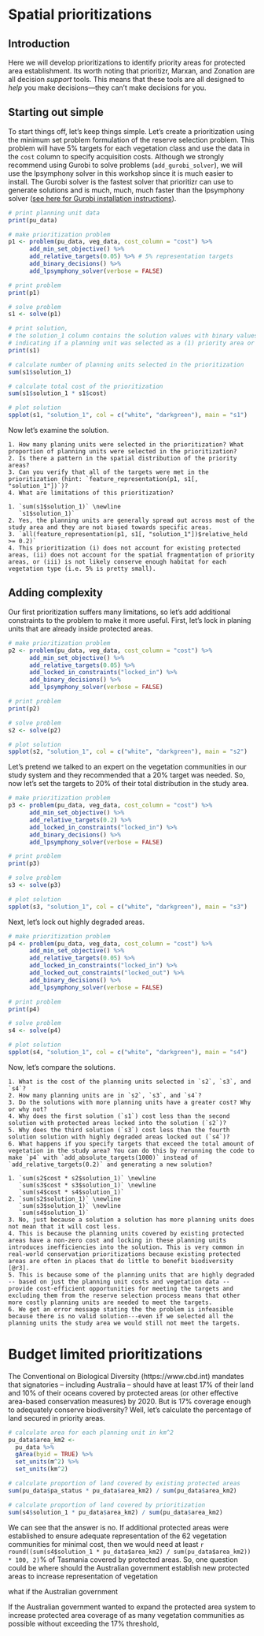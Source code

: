 # Spatial prioritizations {#spatial-prioritizations}

## Introduction

Here we will develop prioritizations to identify priority areas for protected area establishment. Its worth noting that prioritizr, Marxan, and Zonation are all decision _support_ tools. This means that these tools are all designed to _help_ you make decisions---they can't make decisions for you.

## Starting out simple

To start things off, let's keep things simple. Let's create a prioritization using the minimum set problem formulation of the reserve selection problem. This problem will have 5% targets for each vegetation class and use the data in the `cost` column to specify acquisition costs. Although we strongly recommend using Gurobi to solve problems (`add_gurobi_solver`), we will use the lpsymphony solver in this workshop since it is much easier to install. The Gurobi solver is the fastest solver that prioritizr can use to generate solutions and is much, much, much faster than the lpsymphony solver ([see here for Gurobi installation instructions](https://prioritizr.net/articles/gurobi_installation.html)).

```r
# print planning unit data
print(pu_data)

# make prioritization problem
p1 <- problem(pu_data, veg_data, cost_column = "cost") %>%
      add_min_set_objective() %>%
      add_relative_targets(0.05) %>% # 5% representation targets
      add_binary_decisions() %>%
      add_lpsymphony_solver(verbose = FALSE)

# print problem
print(p1)

# solve problem
s1 <- solve(p1)

# print solution,
# the solution_1 column contains the solution values with binary values
# indicating if a planning unit was selected as a (1) priority area or (0) not
print(s1)

# calculate number of planning units selected in the prioritization
sum(s1$solution_1)

# calculate total cost of the prioritization
sum(s1$solution_1 * s1$cost)

# plot solution
spplot(s1, "solution_1", col = c("white", "darkgreen"), main = "s1")
```

Now let's examine the solution.

```block2
1. How many planing units were selected in the prioritization? What proportion of planning units were selected in the prioritization?
2. Is there a pattern in the spatial distribution of the priority areas?
3. Can you verify that all of the targets were met in the prioritization (hint: `feature_representation(p1, s1[, "solution_1"])`)?
4. What are limitations of this prioritization?

```

```block2
1. `sum(s1$solution_1)` \newline
   `s1$solution_1)`
2. Yes, the planning units are generally spread out across most of the study area and they are not biased towards specific areas.
3. `all(feature_representation(p1, s1[, "solution_1"])$relative_held >= 0.2)`
4. This prioritization (i) does not account for existing protected areas, (ii) does not account for the spatial fragmentation of priority areas, or (iii) is not likely conserve enough habitat for each vegetation type (i.e. 5% is pretty small).

```

## Adding complexity

Our first prioritization suffers many limitations, so let's add additional constraints to the problem to make it more useful. First, let's lock in planing units that are already inside protected areas.

```r
# make prioritization problem
p2 <- problem(pu_data, veg_data, cost_column = "cost") %>%
      add_min_set_objective() %>%
      add_relative_targets(0.05) %>%
      add_locked_in_constraints("locked_in") %>%
      add_binary_decisions() %>%
      add_lpsymphony_solver(verbose = FALSE)

# print problem
print(p2)

# solve problem
s2 <- solve(p2)

# plot solution
spplot(s2, "solution_1", col = c("white", "darkgreen"), main = "s2")
```

Let's pretend we talked to an expert on the vegetation communities in our study system and they recommended that a 20% target was needed. So, now let's set the targets to 20% of their total distribution in the study area.

```r
# make prioritization problem
p3 <- problem(pu_data, veg_data, cost_column = "cost") %>%
      add_min_set_objective() %>%
      add_relative_targets(0.2) %>%
      add_locked_in_constraints("locked_in") %>%
      add_binary_decisions() %>%
      add_lpsymphony_solver(verbose = FALSE)

# print problem
print(p3)

# solve problem
s3 <- solve(p3)

# plot solution
spplot(s3, "solution_1", col = c("white", "darkgreen"), main = "s3")
```

Next, let's lock out highly degraded areas.

```r
# make prioritization problem
p4 <- problem(pu_data, veg_data, cost_column = "cost") %>%
      add_min_set_objective() %>%
      add_relative_targets(0.05) %>%
      add_locked_in_constraints("locked_in") %>%
      add_locked_out_constraints("locked_out") %>%
      add_binary_decisions() %>%
      add_lpsymphony_solver(verbose = FALSE)

# print problem
print(p4)

# solve problem
s4 <- solve(p4)

# plot solution
spplot(s4, "solution_1", col = c("white", "darkgreen"), main = "s4")
```

Now, let's compare the solutions.

```block2
1. What is the cost of the planning units selected in `s2`, `s3`, and `s4`?
2. How many planning units are in `s2`, `s3`, and `s4`?
3. Do the solutions with more planning units have a greater cost? Why or why not?
4. Why does the first solution (`s1`) cost less than the second solution with protected areas locked into the solution (`s2`)?
5. Why does the third solution (`s3`) cost less than the fourth solution solution with highly degraded areas locked out (`s4`)?
6. What happens if you specify targets that exceed the total amount of vegetation in the study area? You can do this by rerunning the code to make `p4` with `add_absolute_targets(1000)` instead of `add_relative_targets(0.2)` and generating a new solution?

```

```block2
1. `sum(s2$cost * s2$solution_1)` \newline
   `sum(s3$cost * s3$solution_1)` \newline
   `sum(s4$cost * s4$solution_1)`
2. `sum(s2$solution_1)` \newline
   `sum(s3$solution_1)` \newline
   `sum(s4$solution_1)`
3. No, just because a solution a solution has more planning units does not mean that it will cost less.
4. This is because the planning units covered by existing protected areas have a non-zero cost and locking in these planning units introduces inefficiencies into the solution. This is very common in real-world conservation prioritizations because existing protected areas are often in places that do little to benefit biodiversity [@r3].
5. This is because some of the planning units that are highly degraded -- based on just the planning unit costs and vegetation data -- provide cost-efficient opportunities for meeting the targets and excluding them from the reserve selection process means that other more costly planning units are needed to meet the targets.
6. We get an error message stating the the problem is infeasible because there is no valid solution---even if we selected all the planning units the study area we would still not meet the targets.

```

# Budget limited prioritizations

The Conventional on Biological Diversity (https://www.cbd.int) mandates that signatories -- including Australia -- should have at least 17% of their land and 10% of their oceans covered by protected areas (or other effective area-based conservation measures) by 2020. But is 17% coverage enough to adequately conserve biodiversity? Well, let's calculate the percentage of land secured in priority areas.

```r
# calculate area for each planning unit in km^2
pu_data$area_km2 <-
  pu_data %>%
  gArea(byid = TRUE) %>%
  set_units(m^2) %>%
  set_units(km^2)

# calculate proportion of land covered by existing protected areas
sum(pu_data$pa_status * pu_data$area_km2) / sum(pu_data$area_km2)

# calculate proportion of land covered by prioritization
sum(s4$solution_1 * pu_data$area_km2) / sum(pu_data$area_km2)
```

We can see that the answer is no. If additional protected areas were established to ensure adequate representation of the 62 vegetation communities for minimal cost, then we would need at least `r round((sum(s4$solution_1 * pu_data$area_km2) / sum(pu_data$area_km2)) * 100, 2)`% of Tasmania covered by protected areas. So, one question could be where should the Australian government establish new protected areas to increase representation of vegetation

 what if the Australian government

 If the Australian government wanted to expand the protected area system to increase protected area coverage of as many vegetation communities as possible without exceeding the 17% threshold,
